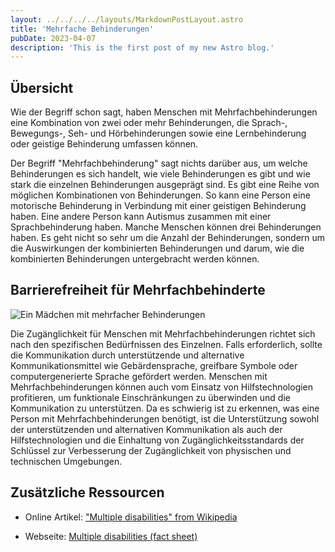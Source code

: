 ```yaml
---
layout: ../../../../layouts/MarkdownPostLayout.astro
title: 'Mehrfache Behinderungen'
pubDate: 2023-04-07
description: 'This is the first post of my new Astro blog.'
---
```


## Übersicht

Wie der Begriff schon sagt, haben Menschen mit Mehrfachbehinderungen eine Kombination von zwei oder mehr Behinderungen, die
Sprach-, Bewegungs-, Seh- und Hörbehinderungen sowie eine Lernbehinderung oder geistige Behinderung umfassen können.

Der Begriff "Mehrfachbehinderung" sagt nichts darüber aus, um welche Behinderungen es sich handelt, wie viele Behinderungen
es gibt und wie stark die einzelnen Behinderungen ausgeprägt sind. Es gibt eine Reihe von möglichen Kombinationen von Behinderungen.
So kann eine Person eine motorische Behinderung in Verbindung mit einer geistigen Behinderung haben. Eine andere Person kann Autismus
zusammen mit einer Sprachbehinderung haben. Manche Menschen können drei Behinderungen haben. Es geht nicht so sehr um die Anzahl der
Behinderungen, sondern um die Auswirkungen der kombinierten Behinderungen und darum, wie die kombinierten Behinderungen untergebracht
werden können.

## Barrierefreiheit für Mehrfachbehinderte

![Ein Mädchen mit mehrfacher Behinderungen](/images/mehrfache-behinderungen/multipledisabilitiesaac.jpg)

Die Zugänglichkeit für Menschen mit Mehrfachbehinderungen richtet sich nach den spezifischen Bedürfnissen des Einzelnen. Falls
erforderlich, sollte die Kommunikation durch unterstützende und alternative Kommunikationsmittel wie Gebärdensprache, greifbare
Symbole oder computergenerierte Sprache gefördert werden. Menschen mit Mehrfachbehinderungen können auch vom Einsatz von
Hilfstechnologien profitieren, um funktionale Einschränkungen zu überwinden und die Kommunikation zu unterstützen. Da es
schwierig ist zu erkennen, was eine Person mit Mehrfachbehinderungen benötigt, ist die Unterstützung sowohl der unterstützenden
und alternativen Kommunikation als auch der Hilfstechnologien und die Einhaltung von Zugänglichkeitsstandards der Schlüssel zur
Verbesserung der Zugänglichkeit von physischen und technischen Umgebungen.

## Zusätzliche Ressourcen

- Online Artikel: <a href="https://en.wikipedia.org/wiki/Multiple_disabilities" target="_blank">"Multiple disabilities" from Wikipedia</a>

- Webseite: <a href="https://www.parentcenterhub.org/multiple/" target="_blank">Multiple disabilities (fact sheet)</a>
